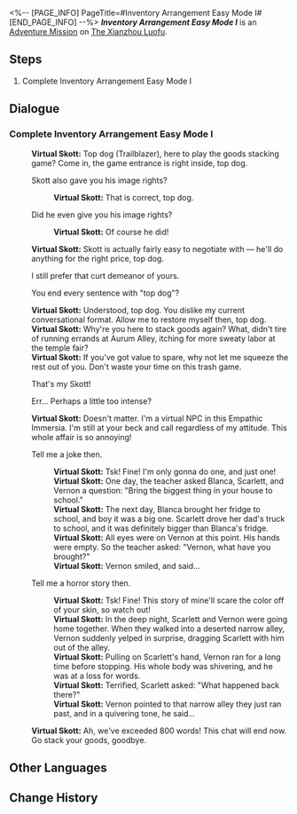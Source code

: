 <%-- [PAGE_INFO]
PageTitle=#Inventory Arrangement Easy Mode I#
[END_PAGE_INFO] --%>
{{Stub|Dialogue.}}
{{Mission Infobox
|id            = 8025228
|title         = 
|image         = <!--Mission Inventory Arrangement Easy Mode I.png-->
|type          = Adventure
|event_name    = 
|chapter       = 
|requirements  = {{subst:void|<!--Unknown: {"Type":"Manual"}-->}}
|summary       = <!--official mission summary from Fate's Atlas-->
|characters    = Trailblazer; Virtual Skott
|startLocation = [[The Xianzhou Luofu]] - [[Skysplitter]]
|world         = The Xianzhou Luofu
|area          = Skysplitter
|prev          = 
|next          = 
|rewards       = 
}}
'''''Inventory Arrangement Easy Mode I''''' is an [[Adventure Mission]] on [[The Xianzhou Luofu]].

==Steps==
# Complete Inventory Arrangement Easy Mode I

<!--
==Gameplay Notes==

--><!--
==Trial Character==

-->
==Dialogue==
{{Stub Dialogue}}
===Complete Inventory Arrangement Easy Mode I{{subst:void|<!--802522802-->}}===
{{Mission Description|type=adventure|location=Skysplitter|Complete Inventory Arrangement Easy Mode I}}
{{Dialogue Start}}

:{{tx}}
:'''Virtual Skott:''' Top dog (Trailblazer), here to play the goods stacking game? Come in, the game entrance is right inside, top dog.
:{{DIcon|Arrow}} Skott also gave you his image rights?
::'''Virtual Skott:''' That is correct, top dog.
:{{DIcon|Arrow}} Did he even give you his image rights?
::'''Virtual Skott:''' Of course he did!
:'''Virtual Skott:''' Skott is actually fairly easy to negotiate with &mdash; he'll do anything for the right price, top dog.
:{{DIcon|Arrow}} I still prefer that curt demeanor of yours.
:{{DIcon|Arrow}} You end every sentence with "top dog"?
:'''Virtual Skott:''' Understood, top dog. You dislike my current conversational format. Allow me to restore myself then, top dog.
:'''Virtual Skott:''' Why're you here to stack goods again? What, didn't tire of running errands at Aurum Alley, itching for more sweaty labor at the temple fair?
:'''Virtual Skott:''' If you've got value to spare, why not let me squeeze the rest out of you. Don't waste your time on this trash game.
:{{DIcon|Arrow}} That's my Skott!
:{{DIcon|Arrow}} Err... Perhaps a little too intense?
:'''Virtual Skott:''' Doesn't matter. I'm a virtual NPC in this Empathic Immersia. I'm still at your beck and call regardless of my attitude. This whole affair is so annoying!
:{{DIcon|Arrow}} Tell me a joke then.
::'''Virtual Skott:''' Tsk! Fine! I'm only gonna do one, and just one!
::'''Virtual Skott:''' One day, the teacher asked Blanca, Scarlett, and Vernon a question: "Bring the biggest thing in your house to school."
::'''Virtual Skott:''' The next day, Blanca brought her fridge to school, and boy it was a big one. Scarlett drove her dad's truck to school, and it was definitely bigger than Blanca's fridge.
::'''Virtual Skott:''' All eyes were on Vernon at this point. His hands were empty. So the teacher asked: "Vernon, what have you brought?"
::'''Virtual Skott:''' Vernon smiled, and said...
:{{DIcon|Arrow}} Tell me a horror story then.
::'''Virtual Skott:''' Tsk! Fine! This story of mine'll scare the color off of your skin, so watch out!
::'''Virtual Skott:''' In the deep night, Scarlett and Vernon were going home together. When they walked into a deserted narrow alley, Vernon suddenly yelped in surprise, dragging Scarlett with him out of the alley.
::'''Virtual Skott:''' Pulling on Scarlett's hand, Vernon ran for a long time before stopping. His whole body was shivering, and he was at a loss for words.
::'''Virtual Skott:''' Terrified, Scarlett asked: "What happened back there?"
::'''Virtual Skott:''' Vernon pointed to that narrow alley they just ran past, and in a quivering tone, he said...
:'''Virtual Skott:''' Ah, we've exceeded 800 words! This chat will end now. Go stack your goods, goodbye.
:{{tx}}
{{Dialogue End}}

==Other Languages==
{{Other Languages
|en   = Inventory Arrangement Easy Mode I
|zhs  = 「码放货物」简单模式I
|zht  = 「堆放貨物」簡單模式I
|ja   = 「貨物整理」難易度・簡単I
|ko   = 「화물 적재」 쉬움 모드 I
|es   = Cargamento de mercancía: modo fácil&nbsp;I
|fr   = Mode facile I de Gestion du chargement
|ru   = Погрузка товара - Простой режим I
|th   = โหลดสินค้าโหมดง่าย I
|vi   = "Sắp Xếp Hàng Hóa" Chế Độ Dễ I
|de   = Lagerverwaltung – Leichter Modus I
|id   = "Penataan Barang" Mode Gampang I
|pt   = Organização de Inventário - Modo Fácil I
}}

==Change History==
{{Change History|2.5}}
